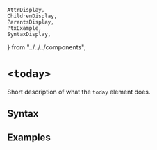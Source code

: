     AttrDisplay,
    ChildrenDisplay,
    ParentsDisplay,
    PtxExample,
    SyntaxDisplay,
} from "../../../components";

# `<today>`

Short description of what the `today` element does.

## Syntax

<SyntaxDisplay name="today" />

## Examples

    